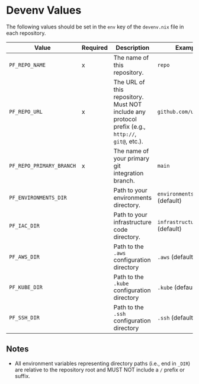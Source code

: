 # Devenv Values

The following values should be set in the `env` key of the `devenv.nix` file in each repository.

| Value                    | Required | Description                                                                                       | Example                    |   |
|--------------------------|----------|---------------------------------------------------------------------------------------------------|----------------------------|---|
| `PF_REPO_NAME`           | x        | The name of this repository.                                                                      | `repo`                     |   |
| `PF_REPO_URL`            | x        | The URL of this repository. Must NOT include any protocol prefix (e.g., `http://`, `git@`, etc.). | `github.com/user/repo`     |   |
| `PF_REPO_PRIMARY_BRANCH` | x        | The name of your primary git integration branch.                                                  | `main`                     |   |
| `PF_ENVIRONMENTS_DIR`    |          | Path to your environments directory.                                                              | `environments` (default)   |   |
| `PF_IAC_DIR`             |          | Path to your infrastructure code directory.                                                       | `infrastructure` (default) |   |
| `PF_AWS_DIR`             |          | Path to the `.aws` configuration directory                                                        | `.aws` (default)           |   |
| `PF_KUBE_DIR`            |          | Path to the `.kube` configuration directory                                                       | `.kube` (default)          |   |
| `PF_SSH_DIR`             |          | Path to the `.ssh` configuration directory                                                        | `.ssh` (default)           |   |

## Notes

* All environment variables representing directory paths (i.e., end in `_DIR`) are relative to the repository root and
  MUST NOT include a `/` prefix or suffix.
